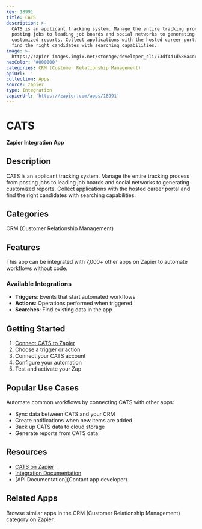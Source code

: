 ```yaml
---
key: 18991
title: CATS
description: >-
  CATS is an applicant tracking system. Manage the entire tracking process from
  posting jobs to leading job boards and social networks to generating
  customized reports. Collect applications with the hosted career portal and
  find the right candidates with searching capabilities.
image: >-
  https://zapier-images.imgix.net/storage/developer_cli/73df4d1d586a4dc0629b2ec72c7c7079.png?auto=format%2Ccompress&ixlib=python-3.0.0&q=50
hexColor: '#000000'
categories: CRM (Customer Relationship Management)
apiUrl: ''
collection: Apps
source: zapier
type: Integration
zapierUrl: 'https://zapier.com/apps/18991'
---
```

# CATS

**Zapier Integration App**

## Description

CATS is an applicant tracking system. Manage the entire tracking process from posting jobs to leading job boards and social networks to generating customized reports. Collect applications with the hosted career portal and find the right candidates with searching capabilities.

## Categories

CRM (Customer Relationship Management)

## Features

This app can be integrated with 7,000+ other apps on Zapier to automate workflows without code.

### Available Integrations

- **Triggers**: Events that start automated workflows
- **Actions**: Operations performed when triggered
- **Searches**: Find existing data in the app

## Getting Started

1. [Connect CATS to Zapier](https://zapier.com/apps/18991)
2. Choose a trigger or action
3. Connect your CATS account
4. Configure your automation
5. Test and activate your Zap

## Popular Use Cases

Automate common workflows by connecting CATS with other apps:

- Sync data between CATS and your CRM
- Create notifications when new items are added
- Back up CATS data to cloud storage
- Generate reports from CATS data

## Resources

- [CATS on Zapier](https://zapier.com/apps/18991)
- [Integration Documentation](https://zapier.com/apps/18991/integrations)
- [API Documentation](Contact app developer)

## Related Apps

Browse similar apps in the CRM (Customer Relationship Management) category on Zapier.
